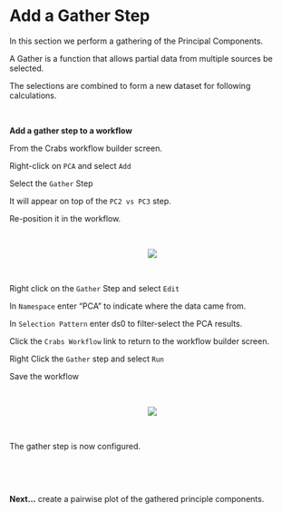 # Add a Gather Step

In this section we perform a gathering of the Principal Components.

A Gather is a function that allows partial data from multiple sources be selected. 

The selections are combined to form a new dataset for following calculations.

\

__Add a gather step to a workflow__

From the Crabs workflow builder screen.

Right-click on `PCA` and select `Add`

Select the `Gather` Step

It will appear on top of the `PC2 vs PC3` step. 

Re-position it in the workflow.

\

<center><img src="images/1001_gather_add.gif"></center>

\

Right click on the `Gather` Step and select `Edit`

In `Namespace` enter "PCA" to indicate where the data came from.

In `Selection Pattern` enter ds0 to filter-select the PCA results.

Click the `Crabs Workflow` link to return to the workflow builder screen.

Right Click the `Gather` step and select `Run`

Save the workflow

\

<center><img src="images/1002_gather_select.gif"></center>

\

The gather step is now configured.

\

\

__Next...__ create a pairwise plot of the gathered principle components.
